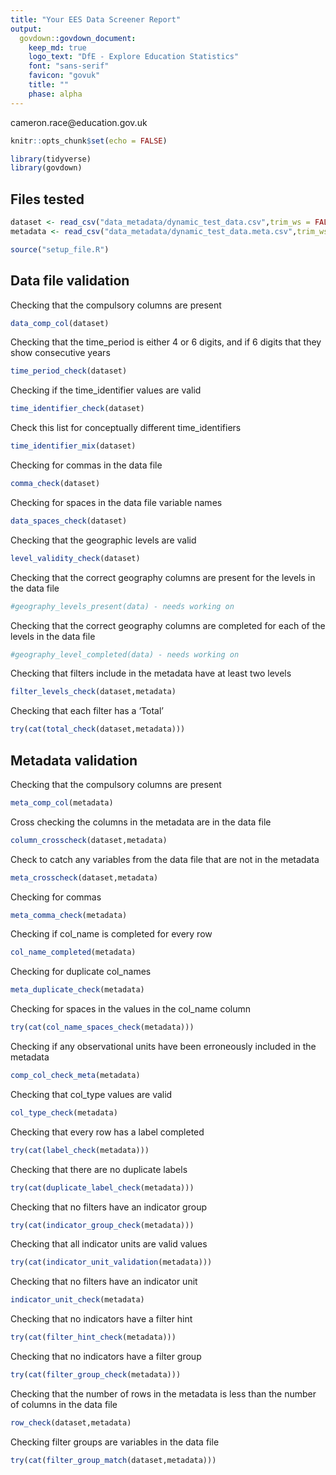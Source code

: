 ```yaml
---
title: "Your EES Data Screener Report"
output:
  govdown::govdown_document:
    keep_md: true
    logo_text: "DfE - Explore Education Statistics"
    font: "sans-serif"
    favicon: "govuk"
    title: ""
    phase: alpha
---
```


cameron.race@education.gov.uk
```r
knitr::opts_chunk$set(echo = FALSE)
```
```r
library(tidyverse)
library(govdown)
```


## Files tested
```r
dataset <- read_csv("data_metadata/dynamic_test_data.csv",trim_ws = FALSE)
metadata <- read_csv("data_metadata/dynamic_test_data.meta.csv",trim_ws = FALSE)
```

```r
source("setup_file.R")
```
## Data file validation
 Checking that the compulsory columns are present
```r
data_comp_col(dataset)
```

 Checking that the time_period is either 4 or 6 digits, and if 6 digits that they show  consecutive years
```r
time_period_check(dataset)
```

 Checking if the time_identifier values are valid
```r
time_identifier_check(dataset)
```

 Check this list for conceptually different time_identifiers
```r
time_identifier_mix(dataset)
```

 Checking for commas in the data file
```r
comma_check(dataset)
```

 Checking for spaces in the data file variable names
```r
data_spaces_check(dataset)
```

 Checking that the geographic levels are valid
```r
level_validity_check(dataset)
```

 Checking that the correct geography columns are present for the levels in the data file
```r
#geography_levels_present(data) - needs working on
```

 Checking that the correct geography columns are completed for each of the levels in the data file
```r
#geography_level_completed(data) - needs working on
```

 Checking that filters include in the metadata have at least two levels
```r
filter_levels_check(dataset,metadata)
```

 Checking that each filter has a 'Total'
```r
try(cat(total_check(dataset,metadata)))
```

## Metadata validation

 Checking that the compulsory columns are present
```r
meta_comp_col(metadata)
```

 Cross checking the columns in the metadata are in the data file
```r
column_crosscheck(dataset,metadata)
```

 Check to catch any variables from the data file that are not in the metadata
```r
meta_crosscheck(dataset,metadata)
```

 Checking for commas
```r
meta_comma_check(metadata)
```

 Checking if col_name is completed for every row
```r
col_name_completed(metadata)
```

 Checking for duplicate col_names
```r
meta_duplicate_check(metadata)
```

 Checking for spaces in the values in the col_name column
```r
try(cat(col_name_spaces_check(metadata)))
```

 Checking if any observational units have been erroneously included in the metadata
```r
comp_col_check_meta(metadata)
```

 Checking that col_type values are valid
```r
col_type_check(metadata)
```

 Checking that every row has a label completed
```r
try(cat(label_check(metadata)))
```
 
 Checking that there are no duplicate labels
```r
try(cat(duplicate_label_check(metadata)))
```

 Checking that no filters have an indicator group
```r
try(cat(indicator_group_check(metadata)))
```

 Checking that all indicator units are valid values
```r
try(cat(indicator_unit_validation(metadata)))
```

 Checking that no filters have an indicator unit
```r
indicator_unit_check(metadata)
```

 Checking that no indicators have a filter hint
```r
try(cat(filter_hint_check(metadata)))
```

 Checking that no indicators have a filter group
```r
try(cat(filter_group_check(metadata)))
```

 Checking that the number of rows in the metadata is less than the number of columns in the data file
```r
row_check(dataset,metadata)
```

 Checking filter groups are variables in the data file
```r
try(cat(filter_group_match(dataset,metadata)))
```